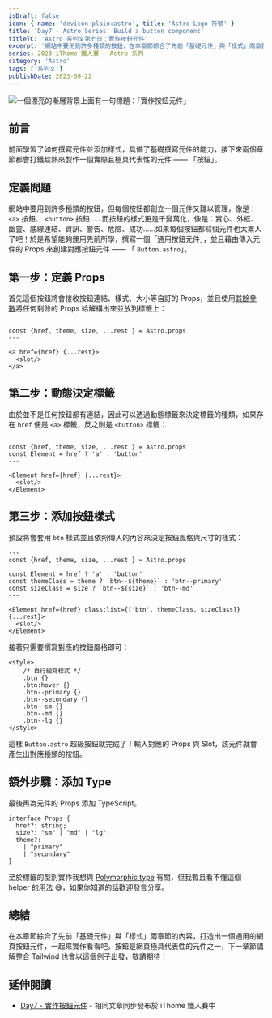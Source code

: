 ```yaml
---
isDraft: false
icon: { name: 'devicon-plain:astro', title: 'Astro Logo 符號' }
title: 'Day7 - Astro Series: Build a button component'
titleTC: 'Astro 系列文第七日：實作按鈕元件'
excerpt: '網站中要用到許多種類的按鈕，在本章節綜合了先前「基礎元件」與「樣式」兩章節的內容，打造出一個通用的網頁按鈕元件，一起來實作看看吧。按鈕是網頁極具代表性的元件之一，下一章節講解整合 Tailwind 也會以這個例子出發，敬請期待！'
series: 2023 iThome 鐵人賽 - Astro 系列
category: 'Astro'
tags: ['系列文']
publishDate: 2023-09-22
---
```


![一個漂亮的漸層背景上面有一句標題：「實作按鈕元件」](./day7-build-a-button-component.webp)

## 前言

前面學習了如何撰寫元件並添加樣式，具備了基礎撰寫元件的能力，接下來兩個章節都會打鐵趁熱來製作一個實際且極具代表性的元件 —— 「按鈕」。

## 定義問題

網站中要用到許多種類的按鈕，但每個按鈕都創立一個元件又難以管理，像是： `<a>` 按鈕、 `<button>` 按鈕……而按鈕的樣式更是千變萬化，像是：實心、外框、幽靈、底線連結、資訊、警告、危險、成功……如果每個按鈕都寫個元件也太累人了吧！於是希望能夠運用先前所學，撰寫一個「通用按鈕元件」，並且藉由傳入元件的 Props 來創建對應按鈕元件 —— 「 `Button.astro`」。

## 第一步：定義 Props

首先這個按鈕將會接收按鈕連結、樣式、大小等自訂的 Props，並且使用[其餘參數](http://localhost:4321/post/spead-operator-rest-operator-the-three-dots-in-javascript)將任何剩餘的 Props 給解構出來並放到標籤上：

```astro
---
const {href, theme, size, ...rest } = Astro.props
---

<a href={href} {...rest}>
  <slot/>
</a>
```

## 第二步：動態決定標籤

由於並不是任何按鈕都有連結，因此可以透過動態標籤來決定標籤的種類，如果存在 `href` 便是 `<a>` 標籤，反之則是 `<button>` 標籤：

```astro
---
const {href, theme, size, ...rest } = Astro.props
const Element = href ? 'a' : 'button'
---

<Element href={href} {...rest}>
  <slot/>
</Element>
```

## 第三步：添加按鈕樣式

預設將會套用 `btn` 樣式並且依照傳入的內容來決定按鈕風格與尺寸的樣式：

```astro
---
const {href, theme, size, ...rest } = Astro.props

const Element = href ? 'a' : 'button'
const themeClass = theme ? `btn--${theme}` : 'btn--primary'
const sizeClass = size ? `btn--${size}` : 'btn--md'
---

<Element href={href} class:list={['btn', themeClass, sizeClass]} {...rest}>
  <slot/>
</Element>
```

接著只需要撰寫對應的按鈕風格即可：

```astro
<style>
	/* 自行編寫樣式 */
	.btn {}
	.btn:hover {}
	.btn--primary {}
	.btn--secondary {}
	.btn--sm {}
	.btn--md {}
	.btn--lg {}
</style>
```

這樣 `Button.astro` 超級按鈕就完成了！輸入對應的 Props 與 Slot，該元件就會產生出對應種類的按鈕。

## 額外步驟：添加 Type

最後再為元件的 Props 添加 TypeScript。

```astro
interface Props {
  href?: string;
  size?: "sm" | "md" | "lg";
  theme?:
    | "primary"
    | "secondary"
}
```

至於標籤的型別實作我想與 [Polymorphic type](https://docs.astro.build/en/guides/typescript/#polymorphic-type) 有關，但我暫且看不懂這個 helper 的用法 😅，如果你知道的話歡迎發言分享。

## 總結

在本章節綜合了先前「基礎元件」與「樣式」兩章節的內容，打造出一個通用的網頁按鈕元件，一起來實作看看吧。按鈕是網頁極具代表性的元件之一，下一章節講解整合 Tailwind 也會以這個例子出發，敬請期待！

## 延伸閱讀

- [Day7 - 實作按鈕元件](https://ithelp.ithome.com.tw/articles/10325089) - 相同文章同步發布於 iThome 鐵人賽中
